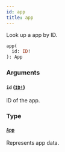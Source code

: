 ```yaml
---
id: app
title: app
---
```


Look up a app by ID.

```graphql
app(
  id: ID!
): App

```

### Arguments

#### `id` ([`ID!`](/developer/api-reference/scalars/id.mdx))

ID of the app.

### Type

#### [`App`](/developer/api-reference/objects/app.mdx)

Represents app data.
